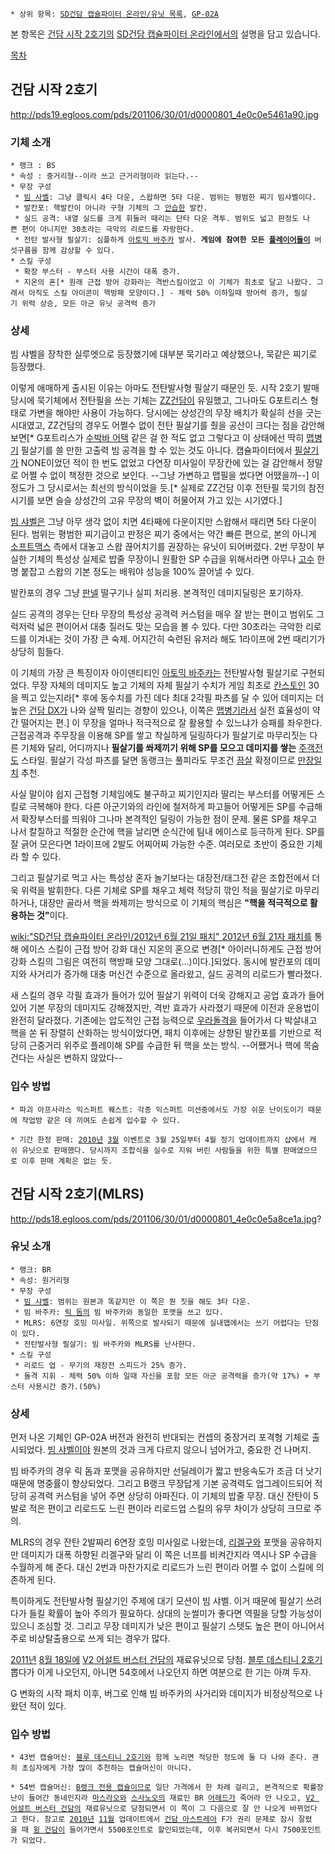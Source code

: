  * 상위 항목: [[SD건담 캡슐파이터 온라인/유닛 목록]], [[GP-02A]]

본 항목은 [[건담 시작 2호기]]의 [[SD건담 캡슐파이터 온라인]]에서의 설명을 담고 있습니다.

[[목차]]
== 건담 시작 2호기 ==
http://pds19.egloos.com/pds/201106/30/01/d0000801_4e0c0e5461a90.jpg
=== 기체 소개 ===
 * 랭크 : BS
 * 속성 : 중거리형--이라 쓰고 근거리형이라 읽는다.--
 * 무장 구성
  * [[빔 사벨]]: 그냥 클릭시 4타 다운, 스왑하면 5타 다운. 범위는 평범한 찌기 빔샤벨이다.
  * 발칸포: 핵발칸이 아니라 구형 기체의 그 [[안습]]한 발칸.
  * 실드 공격: 내열 실드를 크게 휘둘러 때리는 단타 다운 격투. 범위도 넓고 판정도 나쁜 편이 아니지만 30초라는 극악의 리로드를 자랑한다.
  * 전탄 발사형 필살기: 심플하게 [[아토믹 바주카]] 발사. '''게임에 참여한 모든 [[플레이어]]들이''' 버섯구름을 함께 감상할 수 있다.
 * 스킬 구성
  * 확장 부스터 - 부스터 사용 시간이 대폭 증가.
  * 지온의 혼[* 원래 근접 방어 강화라는 격반스킬이었고 이 기체가 최초로 달고 나왔다. 그래서 아직도 스킬 아이콘이 핵방패 모양이다.] - 체력 50% 이하일때 방어력 증가, 필살기 위력 상승, 모든 아군 유닛 공격력 증가
=== 상세 ===
빔 샤벨을 장착한 실루엣으로 등장했기에 대부분 묵기라고 예상했으나, 묵같은 찌기로 등장했다.

이렇게 애매하게 출시된 이유는 아마도 전탄발사형 필살기 때문인 듯. 시작 2호기 발매 당시에 묵기체에서 전탄필을 쓰는 기체는 [[ZZ건담]]이 유일했고, 그나마도 G포트리스 형태로 가변을 해야만 사용이 가능하다. 당시에는 상성간의 무장 배치가 확실히 선을 긋는 시대였고, ZZ건담의 경우도 어쩔수 없이 전탄 필살기를 줬을 공산이 크다는 점을 감안해 보면[* G포트리스가 [[수박바 어택]] 같은 걸 한 적도 없고 그렇다고 이 상태에선 딱히 [[맵병기]] 필살기를 쓸 만한 고출력 빔 공격을 할 수 있는 것도 아니다. 캡슐파이터에서 [[필살기]]가 NONE이었던 적이 한 번도 없었고 다연장 미사일이 무장칸에 있는 걸 감안해서 정말로 어쩔 수 없이 책정한 것으로 보인다. --그냥 가변하고 맵필을 썼다면 어땠을까--] 이 정도가 그 당시로서는 최선의 방식이었을 듯.[* 실제로 ZZ건담 이후 전탄필 묵기의 참전 시기를 보면 슬슬 상성간의 고유 무장의 벽이 허물어져 가고 있는 시기였다.]

[[빔 샤벨]]은 그냥 아무 생각 없이 치면 4타째에 다운이지만 스왑해서 때리면 5타 다운이 된다. 범위는 평범한 찌기급이고 판정은 찌기 중에서는 약간 빠른 편으로, 본의 아니게 [[소프트맥스]] 측에서 대놓고 스왑 끊어치기를 권장하는 유닛이 되어버렸다. 2번 무장이 부실한 기체의 특성상 실제로 밥줄 무장이니 원활한 SP 수급을 위해서라면 아무나 [[고수]] 한 명 붙잡고 스왑의 기본 정도는 배워야 성능을 100% 끌어낼 수 있다.

발칸포의 경우 그냥 [[판넬]] 떨구기나 실피 처리용. 본격적인 데미지딜링은 포기하자.

실드 공격의 경우는 단타 무장의 특성상 공격력 커스텀을 매우 잘 받는 편이고 범위도 그럭저럭 넓은 편이어서 대충 질러도 맞는 모습을 볼 수 있다. 다만 30초라는 극악한 리로드를 이겨내는 것이 가장 큰 숙제. 어지간히 숙련된 유저라 해도 1라이프에 2번 때리기가 상당히 힘들다.

이 기체의 가장 큰 특징이자 아이덴티티인 [[아토믹 바주카]]는 전탄발사형 필살기로 구현되었다. 무장 자체의 데미지도 높고 기체의 자체 필살기 수치가 게임 최초로 [[칸스토]]인 30을 찍고 있는지라[* 후에 동수치를 가진 데다 최대 2각필 파츠를 달 수 있어 데미지는 더 높은 [[건담 DX]]가 나와 살짝 밀리는 경향이 있으나, 이쪽은 [[맵병기]]라서 실전 효율성이 약간 떨어지는 편.] 이 무장을 얼마나 적극적으로 잘 활용할 수 있느냐가 승패를 좌우한다. 근접공격과 주무장을 이용해 SP를 쌓고 착실하게 딜링하다가 필살기로 마무리짓는 다른 기체와 달리, 어디까지나 '''필살기를 쏴제끼기 위해 SP를 모으고 데미지를 쌓는''' [[주객전도]] 스타일. 필살기 각성 파츠를 달면 동랭크는 풀피라도 무조건 [[끔살]] 확정이므로 [[만장일치]] 추천.

사실 말이야 쉽지 근접형 기체임에도 불구하고 찌기인지라 딸리는 부스터를 어떻게든 스킬로 극복해야 한다. 다른 아군기와의 라인에 철저하게 파고들어 어떻게든 SP를 수급해서 확장부스터를 띄워야 그나마 본격적인 딜링이 가능한 점이 문제. 물론 SP를 채우고 나서 칼질하고 적절한 순간에 핵을 날리면 순식간에 팀내 에이스로 등극하게 된다. SP를 잘 긁어 모은다면 1라이프에 2발도 어찌어찌 가능한 수준. 여러모로 초반이 중요한 기체라 할 수 있다.

그리고 필살기로 먹고 사는 특성상 혼자 놀기보다는 대장전/태그전 같은 조합전에서 더욱 위력을 발휘한다. 다른 기체로 SP를 채우고 체력 적당히 깎인 적을 필살기로 마무리하거나, 대장만 골라서 핵을 쏴제끼는 방식으로 이 기체의 핵심은 '''"핵을 적극적으로 활용하는 것"'''이다.

[[wiki:"SD건담 캡슐파이터 온라인/2012년 6월 21일 패치" 2012년 6월 21자 패치]]를 통해 에이스 스킬이 근접 방어 강화 대신 지온의 혼으로 변경[* 아이러니하게도 근접 방어 강화 스킬의 그림은 여전히 핵방패 모양 그대로(…)이다.]되었다. 동시에 발칸포의 데미지와 사거리가 증가해 대충 머신건 수준으로 올라왔고, 실드 공격의 리로드가 빨라졌다.

새 스킬의 경우 각필 효과가 들어가 있어 필살기 위력이 더욱 강해지고 공업 효과가 들어 있어 기본 무장의 데미지도 강해졌지만, 격반 효과가 사라졌기 때문에 이전과 운용법이 완전히 달라졌다. 기존에는 압도적인 근접 능력으로 [[우라돌격]]을 들어가서 다 박살내고 핵을 쏜 뒤 장렬히 산화하는 방식이었다면, 패치 이후에는 상향된 발칸포를 기반으로 적당히 근중거리 위주로 플레이해 SP를 수급한 뒤 핵을 쏘는 방식. --어쨌거나 핵에 목숨 건다는 사실은 변하지 않았다--
=== 입수 방법 ===
 * 파괴 아프사라스 익스퍼트 퀘스트: 각종 익스퍼트 미션중에서도 가장 쉬운 난이도이기 때문에 작업방 같은 데 끼여도 손쉽게 입수할 수 있다.

 * 기간 한정 판매: [[2010년]] [[3월]] 이벤트로 3월 25일부터 4월 정기 업데이트까지 샵에서 캐쉬 유닛으로 판매했다. 당시까지 조합식을 실수로 지워 버린 사람들을 위한 특별 판매였으므로 이후 판매 계획은 없는 듯.
== 건담 시작 2호기(MLRS) ==
http://pds18.egloos.com/pds/201106/30/01/d0000801_4e0c0e5a8ce1a.jpg?
=== 유닛 소개 ===
 * 랭크: BR
 * 속성: 원거리형
 * 무장 구성
  * [[빔 샤벨]]: 범위는 원본과 똑같지만 이 쪽은 뭔 짓을 해도 3타 다운.
  * 빔 바주카: [[릭 돔]]의 빔 바주카와 동일한 포맷을 쓰고 있다.
  * MLRS: 6연장 호밍 미사일. 위쪽으로 발사되기 때문에 실내맵에서는 쓰기 어렵다는 단점이 있다.
  * 전탄발사형 필살기: 빔 바주카와 MLRS를 난사한다.
 * 스킬 구성
  * 리로드 업 - 무기의 재장전 스피드가 25% 증가.
  * 돌격 지휘 - 체력 50% 이하 일때 자신을 포함 모든 아군 공격력을 증가(약 17%) + 부스터 사용시간 증가.(50%)
=== 상세 ===
먼저 나온 기체인 GP-02A 버전과 완전히 반대되는 컨셉의 중장거리 포격형 기체로 출시되었다. [[빔 샤벨]]이야 원본의 것과 크게 다르지 않으니 넘어가고, 중요한 건 나머지.

빔 바주카의 경우 릭 돔과 포맷을 공유하지만 선딜레이가 짧고 반응속도가 조금 더 낫기 때문에 명중률이 향상되었다. 그리고 B랭크 무장답게 기본 공격력도 업그레이드되어 적당히 공격력 커스텀을 넣어 주면 상당히 아파진다. 이 기체의 밥줄 무장. 대신 잔탄이 5발로 적은 편이고 리로드도 느린 편이라 리로드업 스킬의 유무 차이가 상당히 크므로 주의.

MLRS의 경우 잔탄 2발짜리 6연장 호밍 미사일로 나왔는데, [[리겔구]]와 포맷을 공유하지만 데미지가 대폭 하향된 리겔구와 달리 이 쪽은 너프를 비켜간지라 역시나 SP 수급을 수월하게 해 준다. 대신 2번과 마찬가지로 리로드가 느린 편이라 어쩔 수 없이 스킬에 의존하게 된다.

특이하게도 전탄발사형 필살기인 주제에 대기 모션이 빔 샤벨. 이거 때문에 필살기 쓰려다가 들킬 확률이 높아 주의가 필요하다. 상대의 눈썰미가 좋다면 역필을 당할 가능성이 있으니 조심할 것. 그리고 무장 데미지가 낮은 편이고 필살기 스텟도 높은 편이 아니어서 주로 비상탈출용으로 쓰게 되는 경우가 많다.

[[2011년]] [[8월 18일]]에 [[V2 어설트 버스터 건담]]의 재료유닛으로 당첨. [[블루 데스티니 2호기]] 뽑다가 이게 나오던지, 아니면 54호에서 나오던지 하면 여분으로 한 기는 아껴 두자.

G 변화의 시작 패치 이후, 버그로 인해 빔 바주카의 사거리와 데미지가 비정상적으로 나왔던 적이 있다.
=== 입수 방법 ===
 * 43번 캡슐머신: [[블루 데스티니 2호기]]와 함께 노리면 적당한 정도에 둘 다 나와 준다. 괜히 초심자에게 가장 많이 추천하는 캡슐머신이 아니다.

 * 54번 캡슐머신: [[B랭크 전용 캡슐]]이므로 일단 가격에서 한 차례 걸리고, 본격적으로 확률장난이 들어간 동네인지라 [[마스라오]]와 [[스사노오]]의 재료인 BR [[어헤드]]가 죽어라 안 나오고, [[V2 어설트 버스터 건담]]의 재료유닛으로 당첨되면서 이 쪽이 그 다음으로 잘 안 나오게 바뀌었다고 한다. 참고로 [[2010년]] [[11월]] 업데이트에서 [[건담 아스트레아]] F가 권리 문제로 잠시 잘렸을 때 [[윙 건담]]이 들어가면서 5500포인트로 할인되었는데, 이후 복귀되면서 다시 7500포인트가 되었다.
